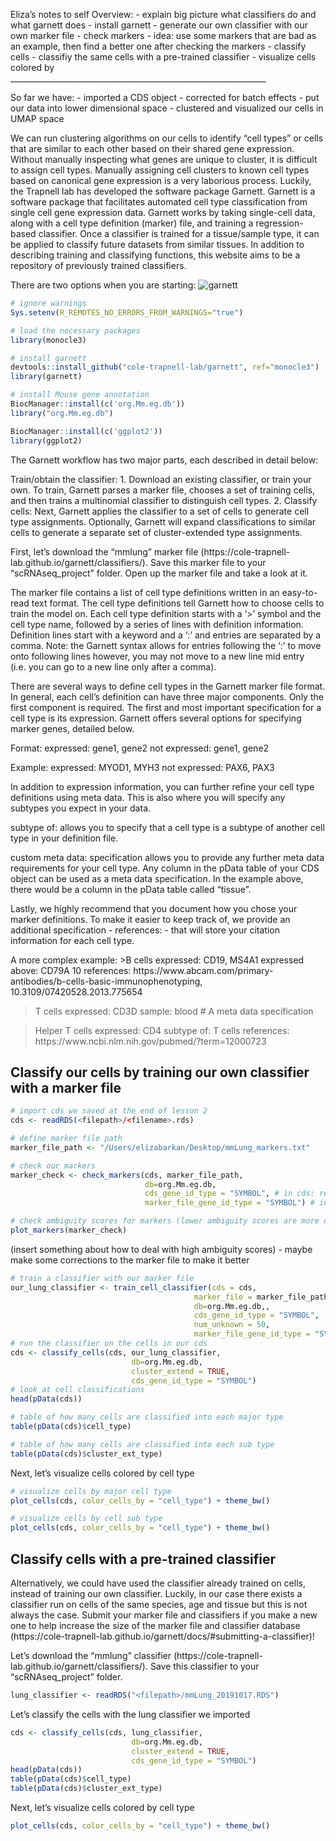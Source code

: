Eliza's notes to self
Overview:
- explain big picture what classifiers do and what garnett does
- install garnett
- generate our own classifier with our own marker file
  - check markers
  - idea: use some markers that are bad as an example, then find a better one after checking the markers
  - classify cells 
- classifiy the same cells with a pre-trained classifier
- visualize cells colored by  
________________________________________________________________

So far we have:
- imported a CDS object
- corrected for batch effects
- put our data into lower dimensional space
- clustered and visualized our cells in UMAP space

We can run clustering algorithms on our cells to identify "cell types" or cells that are similar to each other based on their shared gene expression. Without manually inspecting what genes are unique to cluster, it is difficult to assign cell types. Manually assigning cell clusters to known cell types based on canonical gene expression is a very laborious process. Luckily, the Trapnell lab has developed the software package Garnett. Garnett is a software package that facilitates automated cell type classification from single cell gene expression data. Garnett works by taking single-cell data, along with a cell type definition (marker) file, and training a regression-based classifier. Once a classifier is trained for a tissue/sample type, it can be applied to classify future datasets from similar tissues. In addition to describing training and classifying functions, this website aims to be a repository of previously trained classifiers.

There are two options when you are starting:
![garnett](https://cole-trapnell-lab.github.io/garnett/images/flow_chart.png)
```r
# ignore warnings
Sys.setenv(R_REMOTES_NO_ERRORS_FROM_WARNINGS="true")

# load the necessary packages
library(monocle3)

# install garnett
devtools::install_github("cole-trapnell-lab/garnett", ref="monocle3")
library(garnett)

# install Mouse gene annotation
BiocManager::install(c('org.Mm.eg.db'))
library("org.Mm.eg.db")

BiocManager::install(c('ggplot2'))
library(ggplot2)
```
The Garnett workflow has two major parts, each described in detail below:

Train/obtain the classifier:
1. Download an existing classifier, or train your own. To train, Garnett parses a marker file, chooses a set of training cells, and then trains a multinomial classifier to distinguish cell types.
2. Classify cells: Next, Garnett applies the classifier to a set of cells to generate cell type assignments. Optionally, Garnett will expand classifications to similar cells to generate a separate set of cluster-extended type assignments.

First, let's download the "mmlung" marker file (https://cole-trapnell-lab.github.io/garnett/classifiers/). Save this marker file to your "scRNAseq_project" folder. Open up the marker file and take a look at it. 

The marker file contains a list of cell type definitions written in an easy-to-read text format. The cell type definitions tell Garnett how to choose cells to train the model on. Each cell type definition starts with a '>' symbol and the cell type name, followed by a series of lines with definition information. Definition lines start with a keyword and a ':' and entries are separated by a comma. Note: the Garnett syntax allows for entries following the ':' to move onto following lines however, you may not move to a new line mid entry (i.e. you can go to a new line only after a comma).

There are several ways to define cell types in the Garnett marker file format. In general, each cell's definition can have three major components. Only the first component is required. The first and most important specification for a cell type is its expression. Garnett offers several options for specifying marker genes, detailed below.

Format:
expressed: gene1, gene2
not expressed: gene1, gene2

Example:
expressed: MYOD1, MYH3
not expressed: PAX6, PAX3

In addition to expression information, you can further refine your cell type definitions using meta data. This is also where you will specify any subtypes you expect in your data.

subtype of: allows you to specify that a cell type is a subtype of another cell type in your definition file.

custom meta data: specification allows you to provide any further meta data requirements for your cell type. Any column in the pData table of your CDS object can be used as a meta data specification. In the example above, there would be a column in the pData table called "tissue".

Lastly, we highly recommend that you document how you chose your marker definitions. To make it easier to keep track of, we provide an additional specification - references: - that will store your citation information for each cell type. 

A more complex example:
>B cells
expressed: CD19, MS4A1
expressed above: CD79A 10
references: https://www.abcam.com/primary-antibodies/b-cells-basic-immunophenotyping,
10.3109/07420528.2013.775654

>T cells
expressed: CD3D
sample: blood # A meta data specification

>Helper T cells
expressed: CD4
subtype of: T cells
references: https://www.ncbi.nlm.nih.gov/pubmed/?term=12000723

## Classify our cells by training our own classifier with a marker file
```r
# import cds we saved at the end of lesson 2
cds <- readRDS(<filepath>/<filename>.rds)

# define marker file path
marker_file_path <- "/Users/elizabarkan/Desktop/mmLung_markers.txt"

# check our markers
marker_check <- check_markers(cds, marker_file_path,
                              db=org.Mm.eg.db,
                              cds_gene_id_type = "SYMBOL", # in cds: read gene symbol or ensembl id
                              marker_file_gene_id_type = "SYMBOL") # in marker file: read gene symbol or ensembl id

# check ambiguity scores for markers (lower ambiguity scores are more desirable
plot_markers(marker_check)
```
(insert something about how to deal with high ambiguity scores)
  - maybe make some corrections to the marker file to make it better
```r
# train a classifier with our marker file
our_lung_classifier <- train_cell_classifier(cds = cds,
                                         marker_file = marker_file_path,
                                         db=org.Mm.eg.db,,
                                         cds_gene_id_type = "SYMBOL",
                                         num_unknown = 50,
                                         marker_file_gene_id_type = "SYMBOL")   
# run the classifier on the cells in our cds                              
cds <- classify_cells(cds, our_lung_classifier,
                           db=org.Mm.eg.db,
                           cluster_extend = TRUE,
                           cds_gene_id_type = "SYMBOL")
# look at cell classifications
head(pData(cds))

# table of how many cells are classified into each major type
table(pData(cds)$cell_type)

# table of how many cells are classified into each sub type
table(pData(cds)$cluster_ext_type)                           
```
Next, let's visualize cells colored by cell type
```r
# visualize cells by major cell type
plot_cells(cds, color_cells_by = "cell_type") + theme_bw()

# visualize cells by cell sub type
plot_cells(cds, color_cells_by = "cell_type") + theme_bw()
```
## Classify cells with a pre-trained classifier
Alternatively, we could have used the classifier already trained on cells, instead of training our own classifier. Luckily, in our case there exists a classifier run on cells of the same species, age and tissue but this is not always the case. Submit your marker file and classifiers if you make a new one to help increase the size of the marker file and classifier database (https://cole-trapnell-lab.github.io/garnett/docs/#submitting-a-classifier)!

Let's download the "mmlung" classifier (https://cole-trapnell-lab.github.io/garnett/classifiers/). Save this classifier to your "scRNAseq_project" folder.
```r
lung_classifier <- readRDS("<filepath>/mmLung_20191017.RDS")
```
Let's classify the cells with the lung classifier we imported
```r
cds <- classify_cells(cds, lung_classifier,
                           db=org.Mm.eg.db,
                           cluster_extend = TRUE,
                           cds_gene_id_type = "SYMBOL")
head(pData(cds))
table(pData(cds)$cell_type)
table(pData(cds)$cluster_ext_type)
```
Next, let's visualize cells colored by cell type
```r
plot_cells(cds, color_cells_by = "cell_type") + theme_bw()
```
